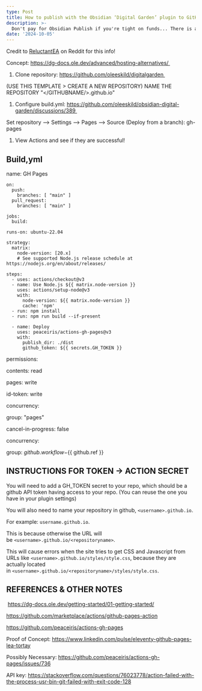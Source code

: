 ```yaml
---
type: Post
title: How to publish with the Obsidian ‘Digital Garden’ plugin to GitHub Pages
description: >-
  Don't pay for Obsidian Publish if you're tight on funds... There is a zero cost solution to publish your Obsidian notes on the web!
date: '2024-10-05'
---
```


Credit to [ReluctantEA](https://www.reddit.com/user/ReluctantEA/) on Reddit for this info!

Concept: https://dg-docs.ole.dev/advanced/hosting-alternatives/ 

1. Clone repository: https://github.com/oleeskild/digitalgarden 

(USE THIS TEMPLATE > CREATE A NEW REPOSITORY) NAME THE REPOSITORY "</GITHUBNAME/>.github.io"

1. Configure build.yml: https://github.com/oleeskild/obsidian-digital-garden/discussions/389 

Set repository --> Settings --> Pages --> Source (Deploy from a branch): gh-pages

1. View Actions and see if they are successful!

## Build,yml


name: GH Pages

    on:
      push:
        branches: [ "main" ]
      pull_request:
        branches: [ "main" ]

    jobs:
      build:

    runs-on: ubuntu-22.04

    strategy:
      matrix:
        node-version: [20.x]
        # See supported Node.js release schedule at https://nodejs.org/en/about/releases/

    steps:
      - uses: actions/checkout@v3
      - name: Use Node.js ${{ matrix.node-version }}
        uses: actions/setup-node@v3
        with:
          node-version: ${{ matrix.node-version }}
          cache: 'npm'
      - run: npm install
      - run: npm run build --if-present

      - name: Deploy
        uses: peaceiris/actions-gh-pages@v3
        with:
          publish_dir: ./dist
          github_token: ${{ secrets.GH_TOKEN }}


permissions:

contents: read

pages: write

id-token: write

concurrency:

group: "pages"

cancel-in-progress: false

concurrency:

group: ${{ github.workflow }}-${{ github.ref }}

## INSTRUCTIONS FOR TOKEN -> ACTION SECRET

You will need to add a GH_TOKEN secret to your repo, which should be a github API token having access to your repo. (You can reuse the one you have in your plugin settings)

You will also need to name your repository in github, `<username>.github.io`. 

For example: `username.github.io`. 

This is because otherwise the URL will be `<username>.github.io/<repositoryname>`. 

This will cause errors when the site tries to get CSS and Javascript from URLs like `<username>.github.io/styles/style.css`, because they are actually located in `<username>.github.io/<repositoryname>/styles/style.css`.

## REFERENCES & OTHER NOTES

 https://dg-docs.ole.dev/getting-started/01-getting-started/

https://github.com/marketplace/actions/github-pages-action

https://github.com/peaceiris/actions-gh-pages

Proof of Concept: https://www.linkedin.com/pulse/eleventy-github-pages-lea-tortay

Possibly Necessary: https://github.com/peaceiris/actions-gh-pages/issues/736

API key: https://stackoverflow.com/questions/76023778/action-failed-with-the-process-usr-bin-git-failed-with-exit-code-128